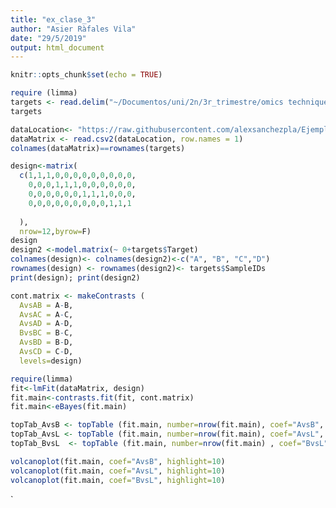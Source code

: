 ```yaml
---
title: "ex_clase_3"
author: "Asier Ràfales Vila"
date: "29/5/2019"
output: html_document
---
```


```r
knitr::opts_chunk$set(echo = TRUE)
```




```r
require (limma)
targets <- read.delim("~/Documentos/uni/2n/3r_trimestre/omics techniques/2nd_part/Rafales_Asier_OmicsTechniques/Exercise_2/targets.txt")
targets
```






```r
dataLocation<- "https://raw.githubusercontent.com/alexsanchezpla/Ejemplo_de_MDA_con_Bioconductor/master/results/Datos.Normalizados.Filtrados.csv2"
dataMatrix <- read.csv2(dataLocation, row.names = 1)
colnames(dataMatrix)==rownames(targets)
```

```r
design<-matrix(
  c(1,1,1,0,0,0,0,0,0,0,0,0,
    0,0,0,1,1,1,0,0,0,0,0,0,
    0,0,0,0,0,0,1,1,1,0,0,0,
    0,0,0,0,0,0,0,0,0,1,1,1
    
  ),
  nrow=12,byrow=F)
design
design2 <-model.matrix(~ 0+targets$Target)
colnames(design)<- colnames(design2)<-c("A", "B", "C","D")
rownames(design) <- rownames(design2)<- targets$SampleIDs 
print(design); print(design2)
```

```r
cont.matrix <- makeContrasts (
  AvsAB = A-B,
  AvsAC = A-C,
  AvsAD = A-D,
  BvsBC = B-C,
  AvsBD = B-D,
  AvsCD = C-D,
  levels=design)
```

```r
require(limma)
fit<-lmFit(dataMatrix, design)
fit.main<-contrasts.fit(fit, cont.matrix)
fit.main<-eBayes(fit.main)
```

```r
topTab_AvsB <- topTable (fit.main, number=nrow(fit.main), coef="AvsB", adjust="fdr"); head(topTab_AvsB)
topTab_AvsL <- topTable (fit.main, number=nrow(fit.main), coef="AvsL", adjust="fdr"); head(topTab_AvsL)
topTab_BvsL  <- topTable (fit.main, number=nrow(fit.main) , coef="BvsL", adjust="fdr"); head(topTab_BvsL)
```

```r
volcanoplot(fit.main, coef="AvsB", highlight=10)
volcanoplot(fit.main, coef="AvsL", highlight=10)
volcanoplot(fit.main, coef="BvsL", highlight=10)
```
`



































































































